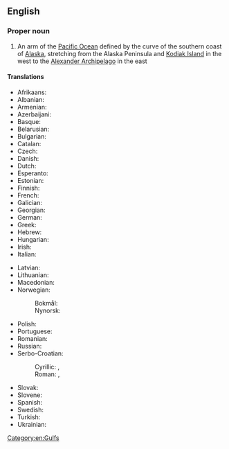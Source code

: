 ==English==
{{wikipedia}}

===Proper noun===
{{en-proper noun|head=[[gulf|Gulf]] [[of]] [[Alaska]]}}

# An arm of the [[Pacific Ocean]] defined by the curve of the southern coast of [[Alaska]], stretching from the Alaska Peninsula and [[Kodiak Island]] in the west to the [[Alexander Archipelago]] in the east

====Translations====
{{trans-top|arm of the Pacific Ocean}}
* Afrikaans: {{t|af|Golf van Alaska}}
* Albanian: {{t|sq|Gjiri i Alaskës}}
* Armenian: {{t|hy|Ալյասկայի ծոց}}
* Azerbaijani: {{t|az|Alyaska körfəzi}}
* Basque: {{t|eu|Alaskako golkoa}}
* Belarusian: {{t|be|Заліў Аляска|m}}
* Bulgarian: {{t|bg|Аляски залив|m}}
* Catalan: {{t|ca|golf d'Alaska|m}}
* Czech: {{t|cs|Aljašský záliv|m}}
* Danish: {{t|da|Alaskagolfen|c}}
* Dutch: {{t|nl|Golf van Alaska|f}}
* Esperanto: {{t|eo|Alaska Golfo}}
* Estonian: {{t|et|Alaska laht}}
* Finnish: {{t|fi|Alaskanlahti}}
* French: {{t|fr|golfe d'Alaska|m}}
* Galician: {{t|gl|Golfo de Alasca|m}}
* Georgian: {{t|ka|ალასკის ყურე}}
* German: {{t|de|Golf von Alaska|m}}
* Greek: {{t|el|Κόλπος της Αλάσκας|m}}
* Hebrew: {{t|he|מפרץ אלסקה|m|tr=mifráts aláska}}
* Hungarian: {{t|hu|Alaszkai-öböl}}
* Irish: {{t|ga|Murascaill Alasca|f}}
* Italian: {{t|it|golfo dell'Alaska|m}}
{{trans-mid}}
* Latvian: {{t|lv|Aļaskas līcis|m}}
* Lithuanian: {{t|lt|Aliaskos įlanka|f}}
* Macedonian: {{t|mk|Алјаски Залив|m}}
* Norwegian:
*: Bokmål: {{t|nb|Alaskabukta|m}}
*: Nynorsk: {{t|nn|Alaskabukta|m}}
* Polish: {{t|pl|Zatoka Alaska|f}}
* Portuguese: {{t|pt|Golfo do Alasca|m}}
* Romanian: {{t|ro|Golful Alaska|n}}
* Russian: {{t|ru|Аля́скинский зали́в|m}}
* Serbo-Croatian: 
*: Cyrillic: {{t|sh|Аљаски залив|m}}, {{t|sh|Аљаски заљев|m}}
*: Roman: {{t|sh|Aljaski zaliv|m}}, {{t|sh|Aljaski zaljev|m}}
* Slovak: {{t|sk|Aljašský záliv|m}}
* Slovene: {{t|sl|Aljašský zaliv|m|alt=Aljaški zaliv}}
* Spanish: {{t|es|golfo de Alaska|m}}
* Swedish: {{t|sv|Alaskagolfen|c}}
* Turkish: {{t|tr|Alaska Körfezi}}
* Ukrainian: {{t|uk|Аля́скинська зато́ка|f}}
{{trans-bottom}}

[[Category:en:Gulfs]]